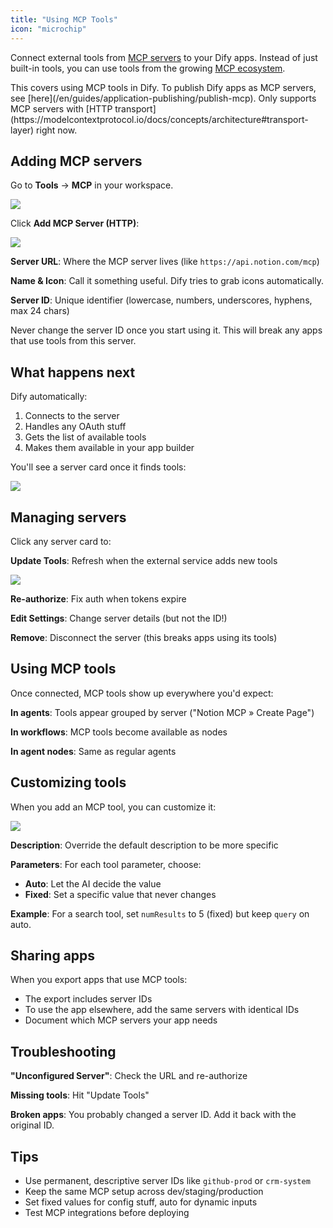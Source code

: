 ```yaml
---
title: "Using MCP Tools"
icon: "microchip"
---
```


Connect external tools from [MCP servers](https://modelcontextprotocol.io/introduction) to your Dify apps. Instead of just built-in tools, you can use tools from the growing [MCP ecosystem](https://mcpservers.org/).

<Note>
  This covers using MCP tools in Dify. To publish Dify apps as MCP servers, see [here](/en/guides/application-publishing/publish-mcp).
</Note>

<Info>
  Only supports MCP servers with [HTTP transport](https://modelcontextprotocol.io/docs/concepts/architecture#transport-layer) right now.
</Info>

## Adding MCP servers

Go to **Tools** → **MCP** in your workspace.

![](/images/6cef1436fcc13a65ccedb54bcf5ab77eb87b8faba1098a85951839fb1907f2d2.png)

Click **Add MCP Server (HTTP)**:

![](/images/b5429131836c1caae84f4ce8b3b806221e39636723644961ce2f2a97d5421f16.png)

**Server URL**: Where the MCP server lives (like `https://api.notion.com/mcp`)

**Name & Icon**: Call it something useful. Dify tries to grab icons automatically.

**Server ID**: Unique identifier (lowercase, numbers, underscores, hyphens, max 24 chars)

<Warning>
  Never change the server ID once you start using it. This will break any apps that use tools from this server.
</Warning>

## What happens next

Dify automatically:
1. Connects to the server
2. Handles any OAuth stuff
3. Gets the list of available tools
4. Makes them available in your app builder

You'll see a server card once it finds tools:

![](/images/fcef5ecad1deca82a1d8988c4bcb7cec745a0cd47945ff05fca588502cfaafbc.png)

## Managing servers

Click any server card to:

**Update Tools**: Refresh when the external service adds new tools

![](/images/7b526a64ff34b10a357511b2cd3e42f251a6786210eac71c58ca7bfccdf63f0c.png)

**Re-authorize**: Fix auth when tokens expire

**Edit Settings**: Change server details (but not the ID!)

**Remove**: Disconnect the server (this breaks apps using its tools)

## Using MCP tools

Once connected, MCP tools show up everywhere you'd expect:

**In agents**: Tools appear grouped by server ("Notion MCP » Create Page")

**In workflows**: MCP tools become available as nodes

**In agent nodes**: Same as regular agents

## Customizing tools

When you add an MCP tool, you can customize it:

![](/images/CleanShot2025-07-07at07.41.33@2x.png)

**Description**: Override the default description to be more specific

**Parameters**: For each tool parameter, choose:
- **Auto**: Let the AI decide the value
- **Fixed**: Set a specific value that never changes

**Example**: For a search tool, set `numResults` to 5 (fixed) but keep `query` on auto.

## Sharing apps

When you export apps that use MCP tools:
- The export includes server IDs
- To use the app elsewhere, add the same servers with identical IDs
- Document which MCP servers your app needs

## Troubleshooting

**"Unconfigured Server"**: Check the URL and re-authorize

**Missing tools**: Hit "Update Tools"

**Broken apps**: You probably changed a server ID. Add it back with the original ID.

## Tips

- Use permanent, descriptive server IDs like `github-prod` or `crm-system`
- Keep the same MCP setup across dev/staging/production
- Set fixed values for config stuff, auto for dynamic inputs
- Test MCP integrations before deploying